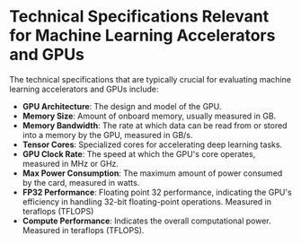 # Technical Specifications Relevant for Machine Learning Accelerators and GPUs

The technical specifications that are typically crucial for evaluating machine learning accelerators and GPUs include:

- **GPU Architecture**: The design and model of the GPU.
- **Memory Size**: Amount of onboard memory, usually measured in GB.
- **Memory Bandwidth**: The rate at which data can be read from or stored into a memory by the GPU, measured in GB/s.
- **Tensor Cores**: Specialized cores for accelerating deep learning tasks.
- **GPU Clock Rate**: The speed at which the GPU's core operates, measured in MHz or GHz.
- **Max Power Consumption**: The maximum amount of power consumed by the card, measured in watts.
- **FP32 Performance**: Floating point 32 performance, indicating the GPU's efficiency in handling 32-bit floating-point operations. Measured in teraflops (TFLOPS)
- **Compute Performance**: Indicates the overall computational power. Measured in teraflops (TFLOPS).
